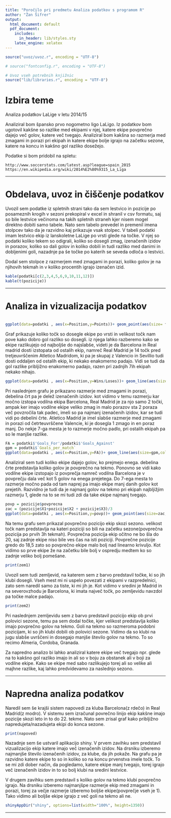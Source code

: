 ```yaml
---
title: "Poročilo pri predmetu Analiza podatkov s programom R"
author: "Žan Šifrer"
output:
  html_document: default
  pdf_document:
    includes:
      in_header: lib/styles.sty
    latex_engine: xelatex
---
```

```r
source("uvoz/uvoz.r", encoding = "UTF-8")
```
```r
# source("fontconfig.r", encoding = "UTF-8")

# Uvoz vseh potrebnih knjižnic
source("lib/libraries.r", encoding = "UTF-8")
```

# Izbira teme

Analiza podatkov LaLige v letu 2014/15

Analiziral bom špansko prvo nogometno ligo LaLigo. Iz podatkov bom ugotovil kakšne so razlike med ekipami v njej, katere ekipe povprečno dajejo več golov, katere več tvegajo. Analiziral bom kakšna so razmerja med zmagami in porazi pri ekipah in katere ekipe bolje igrajo na začetku sezone, katere na koncu in kakšno gol razliko dosežejo. 

Podatke si bom pridobil na spletu:

    http://www.soccerstats.com/latest.asp?league=spain_2015
    https://en.wikipedia.org/wiki/2014%E2%80%9315_La_Liga

***

# Obdelava, uvoz in čiščenje podatkov


Uvozil sem podatke iz spletnih strani tako da sem lestvico in pozicije po posameznih krogih v sezoni prekopiral v excel in shranil v csv formatu, saj so bile lestvice večinoma na takih spletnih straneh kjer nisem mogel direktno dobiti samo tabele. Nato sem tabelo prevedel in premenil imena stolpcev tako da je razvidno kaj prikazuje vsak stolpec. V tabeli podatki imam lestvico ekip iz lanskoletne LaLige po vrsti glede na točke. V njej so podatki koliko tekem so odigrali, koliko so dosegli zmag, izenačenih izidov in porazov, koliko so dali golov in koliko dobili in tudi razliko med danimi in dobljenimi goli, nazadnje pa še točke po katerih se seveda odloča o lestvici.

Dodal sem stolpce z razmerjem med zmagami in porazi, koliko golov je na njihovih tekmah in v koliko procentih igrajo izenačen izid.
```r
kable(podatki[c(2,3,4,5,6,9,10,11,12)])
kable(t(pozicije))

```


***

# Analiza in vizualizacija podatkov

```r
```

```r
ggplot(data=podatki , aes(x=Position,y=Points))+ geom_point(aes(size= fillgolrazlika),colour="red")
```

Graf prikazuje koliko točk so dosegle ekipe po vrsti in velikost točk nam pove kako dobro gol razliko so dosegli. iz njega lahko razberemo kako se ekipe razlikujejo od najboljše do najslabše, videti je da Barcelona in Real madrid dosti izstopata od ostalih ekip, namreč Real Madrid je 14 točk pred tretjeuvrščenim Atletico Madridom, ki pa je skupaj z Valencio in Sevillio tudi dosti oddaljen od ostalih ekip, ki nekako enakomerno padajo. Vidi se tudi da gol razlike pribljižno enakomerno padajo, razen pri zadnjih 7ih ekipah nekako nihajo.

```r
ggplot(data=podatki , aes(x=Position,y=Wins/Loses))+ geom_line(aes(size=Draws/Played))
```

Pri naslednjem grafu je prikazano razmerje med zmagami in porazi, debelina črt pa je delež izenačenih izidov. kot vidimo v temu razmerju kar močno izstopa vodilna ekipa Barcelona, Real Madrid je za njo samo 2 točki, ampak ker imajo vodilne ekipe veliko zmag in malo porazov sta 2 poraza več povzročila tak padec, imeli so pa najmanj izenačenih izidov, kar se tudi vidi po debelini črte. Atletico Madrid je imel slabše razmerje med zmagami in porazi od četrteuvrščene Valencie, ki je dosegla 1 zmago in en poraz manj. Do nekje 7-ga mesta je to razmerje močno padlo, pri ostalih ekipah pa so le manjše razlike.

```r
FA = podatki$'Goals_For'/podatki$'Goals_Against'
gpm = podatki$`Goals_per_match`
ggplot(data=podatki , aes(x=Position,y=FA))+ geom_line(aes(size=gpm,color="blue"))+ geom_line(aes(y=1))
```

Analiziral sem tudi koliko ekipe dajejo golov, ko prejmejo enega. debelina črte predstavlja koliko golov je povprečno na tekmo. Ponovno se vidi kako vodilne ekipe izstopajo iz povprečja namreč vodilna Barcelona je v povprečju dala več kot 5 golov na enega prejetega. Do 7-ega mesta to razmerje močno pada od tam naprej pa imajo ekipe manj danih golov kot prejetih. Razvidno je tudi da je najmanj golov na tekmo pri ekipah najbljižjim razmerju 1, glede na to se mi tudi zdi da take ekipe najmanj tvegajo.

```r
povp = pozicije$povprecna
zac = (pozicije$X1+pozicije$X2 + pozicije$X3)/3
ggplot(data=podatki , aes(x=Position,y=povp))+ geom_point(aes(size=zac,color="red"))+ geom_line(aes(y=1)) + geom_smooth(method="lm")
```

Na temu grafu sem prikazal povprečno pozicijo ekip skozi sezono. velikost točk nam predstavlja na kateri poziciji so bili na začetku sezone(povprečna pozicija po prvih 3h tekmah). Povprečna pozicija ekip očitno ne bo šla do 20, saj zadnje ekipe niso bile ves čas na isti poziciji. Povprečne pozicije gredo do 18,5 zato so povprečno ekipe malo bolj nad linearno krivuljo. Kot vidimo so prve ekipe že na začetku bile bolj v ospredju medtem ko so zadnje veliko bolj pomešane. 

```r
print(zem1)
```
Uvozil sem tudi zemljevid, na katerem sem z barvo predstavil točke, ki so jih klubi dosegli. Vseh mest mi ni uspelo povezati z ekipami v razpredelnici, zato sem naredil samo za tiste, ki mi jih je. Kot vidimo v sredini je Madrid in na severovzhodu je Barcelona, ki imata največ točk, po zemljevidu navzdol pa točke malce padajo.

```r
print(zem2)
```

Pri naslednjem zemljevidu sem z barvo predstavil pozicijo ekip ob prvi polovici sezone, temu pa sem dodal točke, kjer velikost predstavlja koliko imajo povprečno golov na tekmo. Goli na tekmo so razmeroma podobni pozicijam, ki so jih klubi dobili ob polovici sezone. Vidimo da so klubi na jugu slabše uvrščeni in dosegajo manjše število golov na tekmo. To so recimo Almeria, Cordoba, Granada.

Za napredno analizo bi lahko analiziral katere ekipe več tvegajo npr. glede na to kakšno gol razliko imajo in ali so v boju za obstanek ali v boji za vodilne ekipe. Kako se ekipe med sabo razlikujejo torej ali so velike ali majhne razlike, kaj lahko predvidevamo za naslednjo sezono.



***

# Napredna analiza podatkov

Naredil sem še krajši sistem napovedi za kluba Barcelona(z rdečo) in Real Madrid(z modro). V sistemu sem izračunal povrečno linijo ekip kakšne imajo pozicije skozi leto in to do 22. tekme. Nato sem zrisal graf kako pribljižno napredujeta/nazadujeta ekipi do konca sezone.

```r
print(napoved)
```

Nazadnje sem še ustvaril aplikacijo shiny.
V prvem zavihku sem predstavil vizualizacijo ekip katere imajo več izenačenih izidov. Na drsniku izberemo najmanjše število izenačenih izidov, za klube, da jih pokaže. Na grafu pa je razvidno katere ekipe to so in koliko so na koncu prvenstva imele točk. To se mi zdi dober način, da pogledamo, katere ekipe manj tvegajo, torej igrajo več izenačenih izidov in to so bolj klubi na sredini lestvice.

V drugem zavihku sem predstavil s koliko golov na tekmo klubi povprečno igrajo. Na drsniku izberemo najmanjšpe razmerje ekip med zmagami in porazi, torej za večje razmerje izberemo boljše ekipe(povprečje vseh je 1). Tako vidimo ali boljše ekipe igrajo z več goli na tekmo ali ne.

```r
shinyAppDir("shiny", options=list(width="100%", height=1350))
```


***